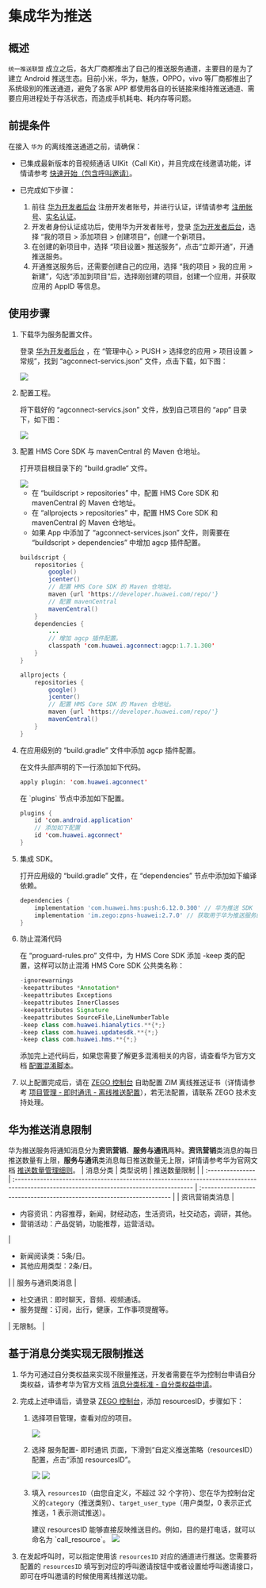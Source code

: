 # 集成华为推送


## 概述

`统一推送联盟` 成立之后，各大厂商都推出了自己的推送服务通道，主要目的是为了建立 Android 推送生态。目前小米，华为，魅族，OPPO，vivo 等厂商都推出了系统级别的推送通道，避免了各家 APP 都使用各自的长链接来维持推送通道、需要应用进程处于存活状态，而造成手机耗电、耗内存等问题。

## 前提条件

在接入 `华为` 的离线推送通道之前，请确保：

- 已集成最新版本的音视频通话 UIKit（Call Kit），并且完成在线邀请功能，详情请参考 [快速开始（包含呼叫邀请）](../Quick%20start%20(with%20call%20invitation).mdx)。

- 已完成如下步骤：

    1. 前往 <a href="https://developer.huawei.com/consumer/cn/" target="_blank" rel="noreferrer noopener">华为开发者后台</a> 注册开发者账号，并进行认证，详情请参考 <a href="https://developer.huawei.com/consumer/cn/doc/start/registration-and-verification-0000001053628148" target="_blank" rel="noreferrer noopener">注册帐号</a>、<a href="https://developer.huawei.com/consumer/cn/doc/start/itrna-0000001076878172" target="_blank" rel="noreferrer noopener">实名认证</a>。
    2. 开发者身份认证成功后，使用华为开发者账号，登录 <a href="https://developer.huawei.com/consumer/cn/" target="_blank" rel="noreferrer noopener">华为开发者后台</a>，选择 “我的项目 > 添加项目 > 创建项目”，创建一个新项目。
    3. 在创建的新项目中，选择 “项目设置> 推送服务”，点击“立即开通”，开通推送服务。
    4. 开通推送服务后，还需要创建自己的应用，选择 “我的项目 > 我的应用 > 新建”，勾选“添加到项目”后，选择刚创建的项目，创建一个应用，并获取应用的 AppID 等信息。

## 使用步骤

1. 下载华为服务配置文件。

    登录 <a href="https://developer.huawei.com/consumer/cn/" target="_blank" rel="noreferrer noopener">华为开发者后台</a> ，在 “管理中心 > PUSH > 选择您的应用 > 项目设置 > 常规”，找到 “agconnect-servics.json” 文件，点击下载，如下图：
    <Frame width="512" height="auto" caption=""><img src="https://storage.zego.im/sdk-doc/Pics/ZIM/OfflinePush/offline_push_huawei_1.jpeg" /></Frame>

2. 配置工程。 

    将下载好的 “agconnect-servics.json” 文件，放到自己项目的 “app” 目录下，如下图：

    <Frame width="512" height="auto" caption=""><img src="https://storage.zego.im/sdk-doc/Pics/ZIM/offline_push_huawei_json.png" /></Frame>

3. 配置 HMS Core SDK 与 mavenCentral 的 Maven 仓地址。

    打开项目根目录下的 ”build.gradle“ 文件。

    <Frame width="256" height="auto" caption=""><img src="https://storage.zego.im/sdk-doc/Pics/ZIM/offline_push_huawei_hms_sdk.png" /></Frame>

    - 在 “buildscript > repositories” 中，配置 HMS Core SDK 和 mavenCentral 的 Maven 仓地址。
    - 在 “allprojects > repositories” 中，配置 HMS Core SDK 和 mavenCentral 的 Maven 仓地址。
    - 如果 App 中添加了 “agconnect-services.json” 文件，则需要在 “buildscript > dependencies” 中增加 agcp 插件配置。

    ```java
    buildscript {
        repositories {
            google()
            jcenter()
            // 配置 HMS Core SDK 的 Maven 仓地址。
            maven {url 'https://developer.huawei.com/repo/'}
            // 配置 mavenCentral
            mavenCentral()
        }
        dependencies {
            ...
            // 增加 agcp 插件配置。
            classpath 'com.huawei.agconnect:agcp:1.7.1.300'
        }
    }

    allprojects {
        repositories {
            google()
            jcenter()
            // 配置 HMS Core SDK 的 Maven 仓地址。
            maven {url 'https://developer.huawei.com/repo/'}
            mavenCentral()
        }
    } 
    ```

4. 在应用级别的 “build.gradle” 文件中添加 agcp 插件配置。

    <Tabs>
    <Tab title="方式 1">
    
    在文件头部声明的下一行添加如下代码。

    ```java
    apply plugin: 'com.huawei.agconnect'
    ```
    </Tab>
    <Tab title="方式 2">
    在 `plugins` 节点中添加如下配置。

    ```java
    plugins {
        id 'com.android.application'
        // 添加如下配置
        id 'com.huawei.agconnect'
    }
    ```
    </Tab>
    </Tabs>

5. 集成 SDK。

    打开应用级的 “build.gradle” 文件，在 “dependencies” 节点中添加如下编译依赖。

    ```groovy
    dependencies {
        implementation 'com.huawei.hms:push:6.12.0.300' // 华为推送 SDK
        implementation 'im.zego:zpns-huawei:2.7.0' // 获取用于华为推送服务的 ZPNs 库
    }
    ```

6. 防止混淆代码

    在 “proguard-rules.pro” 文件中，为 HMS Core SDK  添加 -keep 类的配置，这样可以防止混淆 HMS Core SDK 公共类名称：

    ```java
    -ignorewarnings
    -keepattributes *Annotation*
    -keepattributes Exceptions
    -keepattributes InnerClasses
    -keepattributes Signature
    -keepattributes SourceFile,LineNumberTable
    -keep class com.huawei.hianalytics.**{*;}
    -keep class com.huawei.updatesdk.**{*;}
    -keep class com.huawei.hms.**{*;}
    ```
    
    添加完上述代码后，如果您需要了解更多混淆相关的内容，请查看华为官方文档 <a href="https://developer.huawei.com/consumer/cn/doc/development/HMSCore-Guides/android-config-obfuscation-scripts-0000001050176973" target="_blank" rel="noreferrer noopener">配置混淆脚本</a>。

7. 以上配置完成后，请在 [ZEGO 控制台](https://console.zego.im/) 自助配置 ZIM 离线推送证书（详情请参考 [项目管理 - 即时通讯 - 离线推送配置](https://doc-zh.zego.im/article/16233)），若无法配置，请联系 ZEGO 技术支持处理。

## 华为推送消息限制

华为推送服务将通知消息分为**资讯营销**、**服务与通讯**两种。**资讯营销**类消息的每日推送数量有上限，**服务与通讯**类消息每日推送数量无上限，详情请参考华为官网文档 <a href="https://developer.huawei.com/consumer/cn/doc/development/HMSCore-Guides/message-restriction-description-0000001361648361?ha_source=hms5" target="_blank" rel="noreferrer noopener">推送数量管理细则</a>。
| 消息分类         | 类型说明                                                                                                                                | 推送数量限制                                                          |
| :--------------- | :-------------------------------------------------------------------------------------------------------------------------------------- | :-------------------------------------------------------------------- |
| 资讯营销类消息   | <ul><li>内容资讯：内容推荐，新闻，财经动态，生活资讯，社交动态，调研，其他。</li><li>营销活动：产品促销，功能推荐，运营活动。</li></ul> | <ul><li>新闻阅读类：5条/日。</li><li>其他应用类型：2条/日。</li></ul> |
| 服务与通讯类消息 | <ul><li>社交通讯：即时聊天，音频、视频通话。</li><li>服务提醒：订阅，出行，健康，工作事项提醒等。</li></ul>                             | 无限制。                                                              |



## 基于消息分类实现无限制推送

1. 华为可通过自分类权益来实现不限量推送，开发者需要在华为控制台申请自分类权益，请参考华为官方文档 <a href="https://developer.huawei.com/consumer/cn/doc/development/HMSCore-Guides/message-classification-0000001149358835#section3410731125514" target="_blank" rel="noreferrer noopener">消息分类标准 - 自分类权益申请</a>。

2. 完成上述申请后，请登录 [ZEGO 控制台](https://console.zego.im/)，添加 resourcesID，步骤如下：
    1. 选择项目管理，查看对应的项目。
        <Frame width="512" height="auto"><img src="https://storage.zego.im/sdk-doc/Pics/ZIM/OfflinePush/Enter_project_1.jpeg" /></Frame>
    2. 选择 服务配置- 即时通讯 页面，下滑到“自定义推送策略（resourcesID）配置，点击“添加 resourcesID”。
        <Frame width="512" height="auto"><img src="https://storage.zego.im/sdk-doc/Pics/ZIM/OfflinePush/Add_1.jpeg" /></Frame>
        <Frame width="512" height="auto"><img src="https://storage.zego.im/sdk-doc/Pics/ZIM/OfflinePush/resouceID.jpeg" /></Frame>
    3. 填入 `resourcesID`（由您自定义，不超过 32 个字符）、您在华为控制台定义的`category`（推送类别）、`target_user_type`（用户类型，0 表示正式推送，1 表示测试推送）。

        <Note title="说明">
        建议 resourcesID 能够直接反映推送目的。例如，目的是打电话，就可以命名为 `call_resource`。
        </Note>

        <Frame width="512" height="auto" caption=""><img src="https://storage.zego.im/sdk-doc/Pics/ZegoUIKit/Android/add_resourceID_huawei.png" /></Frame>

3. 在发起呼叫时，可以指定使用该 `resourcesID` 对应的通道进行推送。您需要将配置的 `resourcesID` 填写到对应的呼叫邀请按钮中或者设置给呼叫邀请接口，即可在呼叫邀请的时候使用离线推送功能。
